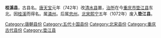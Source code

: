 '''桂溪县'''，古县名。[[唐朝|唐]][[天宝_(唐朝)|天宝]]元年（742年）改[[清水县|清水县]]置，[[治所|治所]]在今[[重庆市|重庆市]][[垫江县|垫江县]]东北。因[[桂溪|桂溪]]而得名。属[[潾州|潾州]]。后属[[忠州_(古代)|忠州]]。[[北宋|北宋]][[熙宁|熙宁]]五年（1072年）废入'''垫江县'''。 

{{重庆行政区划小作品}}
[[Category:唐朝县份|Category:唐朝县份]]
[[Category:五代十国县份|Category:五代十国县份]]
[[Category:北宋县份|Category:北宋县份]]
[[Category:重庆古代县份|Category:重庆古代县份]]
[[Category:垫江县|Category:垫江县]]